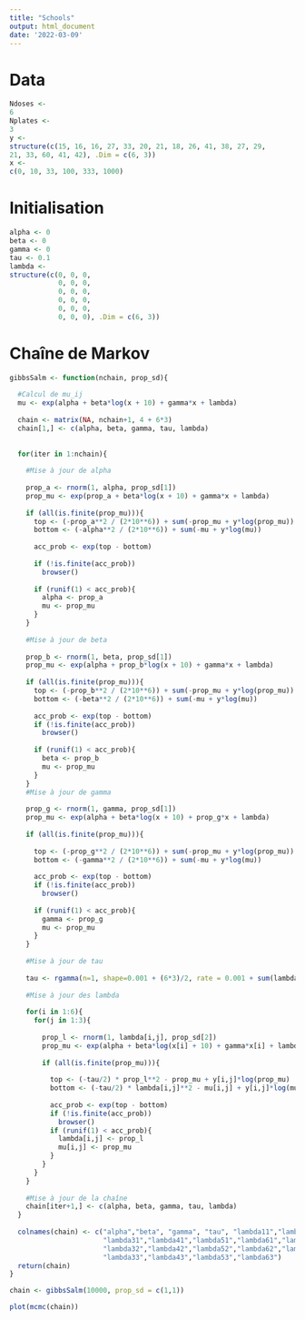 ```yaml
---
title: "Schools"
output: html_document
date: '2022-03-09'
---
```


# Data 
```r
Ndoses <-
6
Nplates <-
3
y <-
structure(c(15, 16, 16, 27, 33, 20, 21, 18, 26, 41, 38, 27, 29, 
21, 33, 60, 41, 42), .Dim = c(6, 3))
x <-
c(0, 10, 33, 100, 333, 1000)

```

# Initialisation 

```r
alpha <- 0
beta <- 0
gamma <- 0
tau <- 0.1
lambda <-
structure(c(0, 0, 0,
            0, 0, 0,
            0, 0, 0,
            0, 0, 0,
            0, 0, 0,
            0, 0, 0), .Dim = c(6, 3))

```

# Chaîne de Markov 

```r
gibbsSalm <- function(nchain, prop_sd){
  
  #Calcul de mu_ij
  mu <- exp(alpha + beta*log(x + 10) + gamma*x + lambda)
  
  chain <- matrix(NA, nchain+1, 4 + 6*3)
  chain[1,] <- c(alpha, beta, gamma, tau, lambda)
  
  
  for(iter in 1:nchain){
    
    #Mise à jour de alpha
    
    prop_a <- rnorm(1, alpha, prop_sd[1])
    prop_mu <- exp(prop_a + beta*log(x + 10) + gamma*x + lambda)
    
    if (all(is.finite(prop_mu))){
      top <- (-prop_a**2 / (2*10**6)) + sum(-prop_mu + y*log(prop_mu))
      bottom <- (-alpha**2 / (2*10**6)) + sum(-mu + y*log(mu))
      
      acc_prob <- exp(top - bottom)
      
      if (!is.finite(acc_prob))
        browser()
      
      if (runif(1) < acc_prob){
        alpha <- prop_a
        mu <- prop_mu
      }
    }
    
    #Mise à jour de beta
    
    prop_b <- rnorm(1, beta, prop_sd[1])
    prop_mu <- exp(alpha + prop_b*log(x + 10) + gamma*x + lambda)
    
    if (all(is.finite(prop_mu))){
      top <- (-prop_b**2 / (2*10**6)) + sum(-prop_mu + y*log(prop_mu))
      bottom <- (-beta**2 / (2*10**6)) + sum(-mu + y*log(mu))
      
      acc_prob <- exp(top - bottom)
      if (!is.finite(acc_prob))
        browser()
      
      if (runif(1) < acc_prob){
        beta <- prop_b
        mu <- prop_mu
      }
    }
    #Mise à jour de gamma
    
    prop_g <- rnorm(1, gamma, prop_sd[1])
    prop_mu <- exp(alpha + beta*log(x + 10) + prop_g*x + lambda)
    
    if (all(is.finite(prop_mu))){
      
      top <- (-prop_g**2 / (2*10**6)) + sum(-prop_mu + y*log(prop_mu))
      bottom <- (-gamma**2 / (2*10**6)) + sum(-mu + y*log(mu))
      
      acc_prob <- exp(top - bottom)
      if (!is.finite(acc_prob))
        browser()
      
      if (runif(1) < acc_prob){
        gamma <- prop_g
        mu <- prop_mu
      }
    }
    
    #Mise à jour de tau
    
    tau <- rgamma(n=1, shape=0.001 + (6*3)/2, rate = 0.001 + sum(lambda**2)/2)
    
    #Mise à jour des lambda
    
    for(i in 1:6){
      for(j in 1:3){
        
        prop_l <- rnorm(1, lambda[i,j], prop_sd[2])
        prop_mu <- exp(alpha + beta*log(x[i] + 10) + gamma*x[i] + lambda[i,j])
        
        if (all(is.finite(prop_mu))){
          
          top <- (-tau/2) * prop_l**2 - prop_mu + y[i,j]*log(prop_mu)
          bottom <- (-tau/2) * lambda[i,j]**2 - mu[i,j] + y[i,j]*log(mu[i,j])
          
          acc_prob <- exp(top - bottom)
          if (!is.finite(acc_prob))
            browser()
          if (runif(1) < acc_prob){
            lambda[i,j] <- prop_l
            mu[i,j] <- prop_mu
          }
        }
      }
    }
    
    #Mise à jour de la chaîne
    chain[iter+1,] <- c(alpha, beta, gamma, tau, lambda)
  }
  
  colnames(chain) <- c("alpha","beta", "gamma", "tau", "lambda11","lambda21",
                       "lambda31","lambda41","lambda51","lambda61","lambda12","lambda22",
                       "lambda32","lambda42","lambda52","lambda62","lambda13","lambda23",
                       "lambda33","lambda43","lambda53","lambda63")
  return(chain)
}
```


```r
chain <- gibbsSalm(10000, prop_sd = c(1,1))

plot(mcmc(chain))
```















